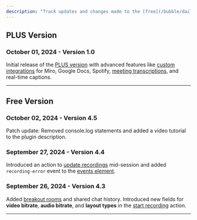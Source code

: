 ```yaml
---
description: "Track updates and changes made to the [free](/bubble/daily/changelog#free-version) and [PLUS](/bubble/daily/changelog#plus-version) Daily Video Conferencing & Chat Plugin."
---
```



## PLUS Version

### **October 01, 2024 - Version 1.0**

Initial release of the [PLUS version](https://bubble.io/plugin/daily-video--audio-plus-1727441795463x240182085842370560) with advanced features like [custom integrations](/bubble/daily/how-tos/add-custom-integrations) for Miro, Google Docs, Spotify, [meeting transcriptions](/bubble/daily/how-tos/transcribe-a-meeting), and real-time captions.

---

## Free Version

### **October 02, 2024 - Version 4.5**

Patch update: Removed console.log statements and added a video tutorial to the plugin description.

### **September 27, 2024 - Version 4.4**

Introduced an action to [update recordings](/bubble/daily/plugin-reference/actions/update-recording) mid-session and added `recording-error` event to the [events element](/bubble/daily/plugin-reference/elements/daily-events).

### **September 26, 2024 - Version 4.3**

Added [breakout rooms](/bubble/daily/how-tos/enable-breakout-rooms) and shared chat history. Introduced new fields for **video bitrate**, **audio bitrate**, and **layout types** in the [start recording](/bubble/daily/plugin-reference/actions/start-recording) action.

---

<dailyBubbleFooter />
